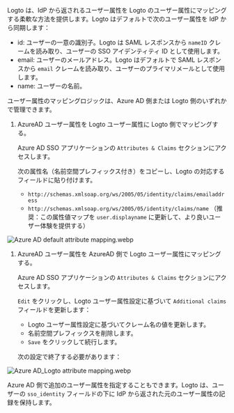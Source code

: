 Logto は、IdP から返されるユーザー属性を Logto のユーザー属性にマッピングする柔軟な方法を提供します。Logto はデフォルトで次のユーザー属性を IdP から同期します：

- id: ユーザーの一意の識別子。Logto は SAML レスポンスから `nameID` クレームを読み取り、ユーザーの SSO アイデンティティ ID として使用します。
- email: ユーザーのメールアドレス。Logto はデフォルトで SAML レスポンスから `email` クレームを読み取り、ユーザーのプライマリメールとして使用します。
- name: ユーザーの名前。

ユーザー属性のマッピングロジックは、Azure AD 側または Logto 側のいずれかで管理できます。

1. AzureAD ユーザー属性を Logto ユーザー属性に Logto 側でマッピングする。

   Azure AD SSO アプリケーションの `Attributes & Claims` セクションにアクセスします。

   次の属性名（名前空間プレフィックス付き）をコピーし、Logto の対応するフィールドに貼り付けます。

   - `http://schemas.xmlsoap.org/ws/2005/05/identity/claims/emailaddress`
   - `http://schemas.xmlsoap.org/ws/2005/05/identity/claims/name` （推奨：この属性値マップを `user.displayname` に更新して、より良いユーザー体験を提供する）

![Azure AD default attribute mapping.webp](./assets/azure_ad_default_attribute_mapping.webp)

1. AzureAD ユーザー属性を AzureAD 側で Logto ユーザー属性にマッピングする。

   Azure AD SSO アプリケーションの `Attributes & Claims` セクションにアクセスします。

   `Edit` をクリックし、Logto ユーザー属性設定に基づいて `Additional claims` フィールドを更新します：

   - Logto ユーザー属性設定に基づいてクレーム名の値を更新します。
   - 名前空間プレフィックスを削除します。
   - `Save` をクリックして続行します。

   次の設定で終了する必要があります：

![Azure AD_Logto attribute mapping.webp](./assets/azure_ad_logto_attribute_mapping.webp)

Azure AD 側で追加のユーザー属性を指定することもできます。Logto は、ユーザーの `sso_identity` フィールドの下に IdP から返された元のユーザー属性の記録を保持します。
